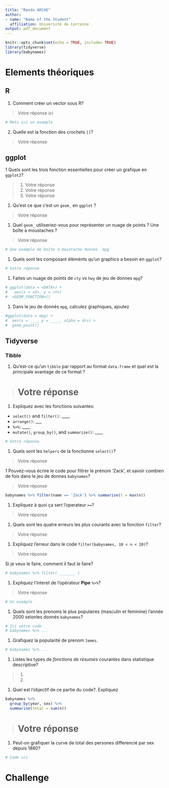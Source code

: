```yaml
---
title: "Rendu ARCHE"
author:
- name: "Name of the Student"
  affiliation: Université de Lorraine
output: pdf_document
---
```


```r
knitr::opts_chunk$set(echo = TRUE, include= TRUE)
library(tidyverse)
library(babynames)
```


# Elements théoriques 

## R

1. Comment créer un vector sous R? 

> Votre réponse ici

```r
# Mets ici un example
```


2. Quelle est la fonction des crochets `[]`?

> Votre réponse


## ggplot

1 Quels sont les trois fonction essentielles pour créer un grafique en  `ggplot2`?

>  1. Votre réponse
>  2. Votre réponse
>  3. Votre réponse

1. Qu'est ce que c'est un `geom_` en `ggplot` ?

> Votre réponse

1. Quel `geom_` utiliseriez-vous pour représenter un nuage de points ? Une boîte à moustaches ?

>Votre réponse


```r
# Une exemple de boîte à moustache donnes `mpg`
```


1. Quels sont les composant éléménts qu'un graphics a besoin en `ggplot`?

```r
# Votre réponse
```


1. Faites un nuage de points de `cty` vs `hwy` de jeu de donnes `mpg`?

```r
# ggplot(data = <DATA>) + 
#   aes(x = <X>, y = <Y>)
#  <GEOM_FUNCTION>()
```


1. Dans le jeu de donnés `mpg`, calculez graphiques, ajoutez 

```r
#ggplot(data = mpg) + 
#  aes(x = ___, y = ____, alpha = drv) +
#  geom_point()
```




## Tidyverse

### Tibble

1. Qu’est-ce qu’un `tibble` par rapport au format `data.frame` et quel est la principale avantage de ce format ?

> # Votre réponse


1.  Expliquez avec les fonctions suivantes:
 
* `select()` and `filter()`: ____
* `arrange()`: ___
* `%>%`: ____
* `mutate()`, `group_by()`, and `summarize()`: ____


```r
# Votre réponse
```
 

1. Quels sont les `helpers` de la fonctionne `select()`?

> Votre réponse



1 Pouvez-vous écrire le code pour filtrer le prénom 'Zack', et savoir combien de fois dans le jeu de donnes `babynames`?

> Votre réponse

```r
babynames %>% filter(name == 'Zack') %>% summarise(t = max(n))
```


1. Expliquez à quoi ça sert l'operateur `>=`?

> Votre réponse


1. Quels sont les quatre erreurs les plus courants avec la fonction `filter`?

> Votre réponse


1. Expliquez l'erreur dans le code `filter(babynames, 10 < n < 20)`?

> Votre réponse

Si je veux le faire, comment il faut le faire?

```r
# babynames %>% filter( _______ )
```

1. Expliquez l'interet de l'opérateur **Pipe** `%>%`?

> Votre réponse

```r
# Un exemple
```

1. Quels sont les prenoms le plus populaires (masculin et feminine) l'année 2000 selonles donnés `babynames`?

```r
# Ici votre code
# babynames %>% ...
```

1. Grafiquez la popularité de prenom `James`.

```r
# babynames %>% ...
```

1. Listes les types de *fonctions de résumés* courantes dans statistique descriptive?

> 1. 
> 2.


1. Quel est l'objectif de ce partie du code?. Expliquez

```r
babynames %>%
  group_by(year, sex) %>% 
  summarise(total = sum(n))
```
> # Votre réponse

1. Peut-on grafiquer la curve de total des persones differencié par sex depuis 1880?
```r
# Code ici
```


# Challenge


